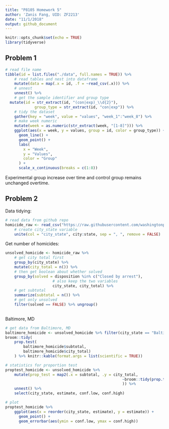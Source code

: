 ```yaml
---
title: "P8105 Homework 5"
author: 'Zanis Fang, UID: ZF2213'
date: "11/1/2018"
output: github_document
---
```


```r
knitr::opts_chunk$set(echo = TRUE)
library(tidyverse)

```

## Problem 1

```r
# read file name
tibble(id = list.files("./data", full.names = TRUE)) %>%
	# read tables and nest into dataframe
	mutate(data = map(.x = id, .f = ~read_csv(.x))) %>% 
	# unnest
	unnest() %>% 
	# get the sample identifier and group type
  mutate(id = str_extract(id, "(con|exp)_\\d{2}"),
  			 group_type = str_extract(id, "con|exp")) %>%
	# tidy the dataset
	gather(key = "week", value = "values", "week_1":"week_8") %>% 
	# make week numeric
	mutate(week = as.numeric(str_extract(week, "[1-8]"))) %>% 
	ggplot(aes(x = week, y = values, group = id, color = group_type)) +
	  geom_line() + 
	  geom_point() +
	  labs(
	  	x = "Week",
	  	y = "Values",
	  	color = "Group"
	  ) +
	  scale_x_continuous(breaks = c(1:8))

```

Experimental group increase over time and control group remains unchanged overtime.

## Problem 2

Data tidying:

```r

# read data from github repo
homicide_raw <- read_csv("https://raw.githubusercontent.com/washingtonpost/data-homicides/master/homicide-data.csv") %>% 
	# create city_state variable
	unite(col = "city_state", city:state, sep = ", ", remove = FALSE)

```

Get number of homicides:

```r
unsolved_homicide <- homicide_raw %>% 
	# get city total first
	group_by(city_state) %>% 
	mutate(city_total = n()) %>% 
	# then get boolean about whether solved
	group_by(solved = disposition %in% c("Closed by arrest"),
					 # also keep the two variables
					 city_state, city_total) %>%
	# get subtotal
	summarize(subtotal = n()) %>% 
	# get only unsolved
	filter(solved == FALSE) %>% ungroup()
	
```

Baltimore, MD

```r
# get data from Baltimore, MD
baltimore_homicide <- unsolved_homicide %>% filter(city_state == "Baltimore, MD")
broom::tidy(
	prop.test(
		baltimore_homicide$subtotal,
		baltimore_homicide$city_total)
	) %>% knitr::kable(format.args = list(scientific = TRUE))

# statistics for proportion test
proptest_homicide <- unsolved_homicide %>%
	mutate(prop_test = map2(.x = subtotal, .y = city_total,
													~broom::tidy(prop.test(.x, .y))
												 	)) %>%
	unnest() %>%
	select(city_state, estimate, conf.low, conf.high)

# plot
proptest_homicide %>%
	ggplot(aes(x = reorder(city_state, estimate), y = estimate)) +
	  geom_point() +
	  geom_errorbar(aes(ymin = conf.low, ymax = conf.high))
	

	

```



